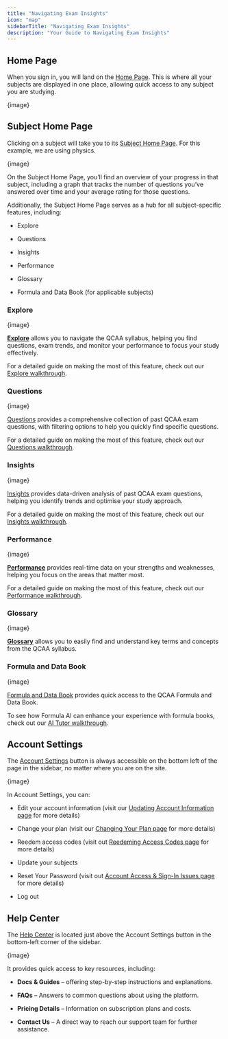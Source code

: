 ```yaml
---
title: "Navigating Exam Insights"
icon: "map"
sidebarTitle: "Navigating Exam Insights"
description: "Your Guide to Navigating Exam Insights"
---
```


## Home Page

When you sign in, you will land on the [Home Page](https://exam-insights.com/home/). This is where all your subjects are displayed in one place, allowing quick access to any subject you are studying.

\{image}

## Subject Home Page

Clicking on a subject will take you to its [Subject Home Page](https://exam-insights.com/physics/home/). For this example, we are using physics.

\{image}

On the Subject Home Page, you’ll find an overview of your progress in that subject, including a graph that tracks the number of questions you’ve answered over time and your average rating for those questions.

Additionally, the Subject Home Page serves as a hub for all subject-specific features, including:

* Explore

* Questions

* Insights

* Performance

* Glossary

* Formula and Data Book (for applicable subjects)

### Explore

\{image}

[**Explore**](https://exam-insights.com/physics/explore/) allows you to navigate the QCAA syllabus, helping you find questions, exam trends, and monitor your performance to focus your study effectively.&#x20;

For a detailed guide on making the most of this feature, check out our [Explore walkthrough](https://help.exam-insights.com/getting_started/explore_walkthrough).

### Questions

\{image}

[Questions](https://exam-insights.com/physics/questions/) provides a comprehensive collection of past QCAA exam questions, with filtering options to help you quickly find specific questions.&#x20;

For a detailed guide on making the most of this feature, check out our [Questions walkthrough](https://help.exam-insights.com/getting_started/questions_walkthrough).

### Insights

\{image}

[<u>Insights</u>](https://exam-insights.com/physics/insights/) provides data-driven analysis of past QCAA exam questions, helping you identify trends and optimise your study approach.&#x20;

For a detailed guide on making the most of this feature, check out our [Insights walkthrough](https://help.exam-insights.com/getting_started/insights_walkthrough).

### Performance

\{image}

[**Performance**](https://exam-insights.com/physics/performance/) provides real-time data on your strengths and weaknesses, helping you focus on the areas that matter most.&#x20;

For a detailed guide on making the most of this feature, check out our [Performance walkthrough](https://help.exam-insights.com/getting_started/performance_walkthrough).

### Glossary

\{image}

[**Glossary**](https://exam-insights.com/physics/glossary/) allows you to easily find and understand key terms and concepts from the QCAA syllabus.

### Formula and Data Book

\{image}

[Formula](https://exam-insights.com/physics/formula-book/)[ and Data Book](https://exam-insights.com/physics/formula-book/) provides quick access to the QCAA Formula and Data Book.&#x20;

To see how Formula AI can enhance your experience with formula books, check out our [AI Tutor walkthrough](https://help.exam-insights.com/getting_started/ai_tutor_walkthrough).

## Account Settings

The [Account Settings](https://exam-insights.com/settings/) button is always accessible on the bottom left of the page in the sidebar, no matter where you are on the site.

\{image}

In Account Settings, you can:

* Edit your account information (visit our [Updating Account Information page](https://help.exam-insights.com/troubleshooting/changing_account_details) for more details)

* Change your plan (visit our [Changing Your Plan page](https://help.exam-insights.com/troubleshooting/plan_change) for more details)

* Reedem access codes (visit out [Reedeming Access Codes page](https://help.exam-insights.com/getting_started/access_codes) for more details)

* Update your subjects

* Reset Your Password (visit out [Account Access & Sign-In Issues page](https://help.exam-insights.com/troubleshooting/accessing_accounts#resetting-your-password) for more details)

* Log out

## Help Center

The [Help Center](https://exam-insights.com/help-center/) is located just above the Account Settings button in the bottom-left corner of the sidebar.

\{image}

It provides quick access to key resources, including:

* **Docs & Guides** – offering step-by-step instructions and explanations.

* **FAQs** – Answers to common questions about using the platform.

* **Pricing Details** – Information on subscription plans and costs.

* **Contact Us** – A direct way to reach our support team for further assistance.